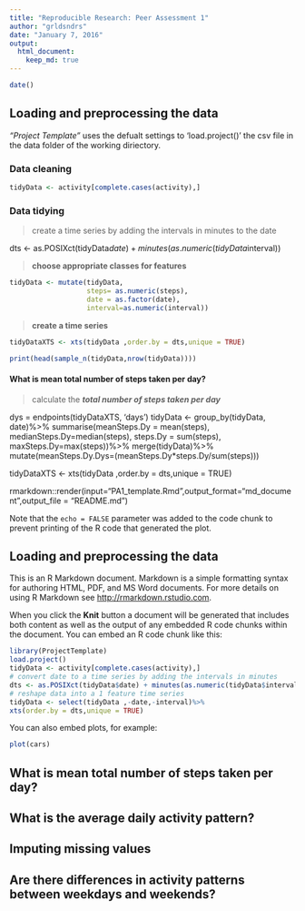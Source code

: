 ```yaml
---
title: "Reproducible Research: Peer Assessment 1"
author: "grldsndrs"
date: "January 7, 2016"
output: 
  html_document:
    keep_md: true
---
```

 ```r
 date()
 ```

## Loading and preprocessing the data

 _"Project Template"_ uses the defualt settings to 'load.project()' the csv
 file in the data folder of the working diriectory.

### Data cleaning

```r
tidyData <- activity[complete.cases(activity),]
```

### Data tidying

> create a time series by adding the intervals in minutes to the date

dts <- as.POSIXct(tidyData$date) + minutes(as.numeric(tidyData$interval))

> __choose appropriate classes for features__

```r
tidyData <- mutate(tidyData,
                   steps= as.numeric(steps),
                   date = as.factor(date),
                   interval=as.numeric(interval))
```

> __create a time series__

```r
tidyDataXTS <- xts(tidyData ,order.by = dts,unique = TRUE)
```

```r
print(head(sample_n(tidyData,nrow(tidyData))))
```

#### What is mean total number of steps taken per day?

> calculate the **_total number of steps taken per day_**

dys = endpoints(tidyDataXTS, 'days')
tidyData <- group_by(tidyData, date)%>%
  summarise(meanSteps.Dy = mean(steps),
            medianSteps.Dy=median(steps),
            steps.Dy = sum(steps),
            maxSteps.Dy=max(steps))%>%
  merge(tidyData)%>%
  mutate(meanSteps.Dy.Dys=(meanSteps.Dy*steps.Dy/sum(steps)))

tidyDataXTS <- xts(tidyData ,order.by = dts,unique = TRUE)

rmarkdown::render(input="PA1_template.Rmd",output_format="md_document",output_file = "README.md")

Note that the `echo = FALSE` parameter was added to the code chunk to prevent printing of the R code that generated the plot.

## Loading and preprocessing the data

This is an R Markdown document. Markdown is a simple formatting syntax for authoring HTML, PDF, and MS Word documents. For more details on using R Markdown see <http://rmarkdown.rstudio.com>.

When you click the **Knit** button a document will be generated that includes both content as well as the output of any embedded R code chunks within the document. You can embed an R code chunk like this:

```r
library(ProjectTemplate)
load.project()
tidyData <- activity[complete.cases(activity),]
# convert date to a time series by adding the intervals in minutes
dts <- as.POSIXct(tidyData$date) + minutes(as.numeric(tidyData$interval ))
# reshape data into a 1 feature time series
tidyData <- select(tidyData ,-date,-interval)%>%
xts(order.by = dts,unique = TRUE)
```

You can also embed plots, for example:

```r
plot(cars)
```


## What is mean total number of steps taken per day?



## What is the average daily activity pattern?



## Imputing missing values



## Are there differences in activity patterns between weekdays and weekends?
